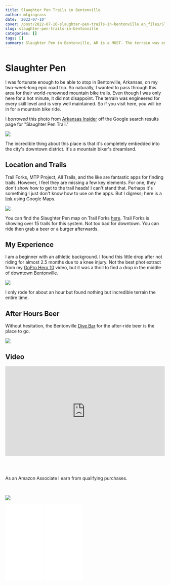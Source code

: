 ```yaml
---
title: Slaughter Pen Trails in Bentonville
author: mtgingrass
date: '2022-07-10'
cover: /post/2022-07-10-slaughter-pen-trails-in-bentonville.en_files/Slaughter Pen (1).jpg
slug: slaughter-pen-trails-in-bentonville
categories: []
tags: []
summary: Slaughter Pen in Bentonville, AR is a MUST. The terrain was engineered for every skill level and is very well maintained. If you come here, you will be in for one hell of a mountain bike ride.
---
```


# Slaughter Pen

I was fortunate enough to be able to stop in Bentonville, Arkansas, on my two-week-long epic road trip. So naturally, I wanted to pass through this area for their world-renowned mountain bike trails. Even though I was only here for a hot minute, it did not disappoint. The terrain was engineered for every skill level and is very well maintained. So if you visit here, you will be in for a mountain bike ride.

I *borrowed* this photo from [Arkansas Insider](https://maps.google.com/maps/contrib/106043008186601737362) off the Google search results page for \"Slaughter Pen Trail.\"

![](/post/2022-07-10-slaughter-pen-trails-in-bentonville.en_files/image1.png)

The incredible thing about this place is that it\'s completely embedded into the city\'s downtown district. It\'s a mountain biker\'s dreamland.

## Location and Trails

Trail Forks, MTP Project, All Trails, and the like are fantastic apps for finding trails. However, I feel they are missing a few key elements. For one, they don\'t show how to get to the trail heads! I can\'t stand that. Perhaps it\'s something I just don\'t know how to use on the apps. But I digress; here is a [link](https://g.page/slaughter-pen-trail?share) using Google Maps.

![](/post/2022-07-10-slaughter-pen-trails-in-bentonville.en_files/image2.png)

You can find the Slaughter Pen map on Trail Forks [here](https://www.trailforks.com/region/slaughter-pen-trails/). Trail Forks is showing over 15 trails for this system. Not too bad for downtown. You can ride then grab a beer or a burger afterwards.

## My Experience

I am a  beginner with an athletic background. I found this little drop after not riding for almost 2.5 months due to a knee injury. Not the best phot extract from my [GoPro Hero 10](https://amzn.to/3Ru3h9O) video, but it was a thrill to find a drop in the middle of downtown Bentonville.

![](/post/2022-07-10-slaughter-pen-trails-in-bentonville.en_files/Picture1.jpg)

I only rode for about an hour but found nothing but incredible terrain the entire time.

## After Hours Beer

Without hesitation, the Bentonville [Dive Bar](https://goo.gl/maps/br1H9xoHpqYJozrd7) for the after-ride beer is the place to go.

![](/post/2022-07-10-slaughter-pen-trails-in-bentonville.en_files/Picture1.png)


## Video

<style>.embed-container { position: relative; padding-bottom: 56.25%; height: 0; overflow: hidden; max-width: 100%; } .embed-container iframe, .embed-container object, .embed-container embed { position: absolute; top: 0; left: 0; width: 100%; height: 100%; }</style><div class='embed-container'><iframe src='https://www.youtube.com/embed//WunHO-GgwYI' frameborder='0' allowfullscreen></iframe></div>

<BR><BR>

As an Amazon Associate I earn from qualifying purchases.

<BR>

<a href="https://www.amazon.com/GoPro-HERO10-Black-Commerce-Stabilization/dp/B0B2FF8CP4?crid=3EKUPWQ0JSANI&keywords=gopro+hero+10&qid=1657667099&sprefix=gopro+hero+%2Caps%2C340&sr=8-1-spons&psc=1&spLa=ZW5jcnlwdGVkUXVhbGlmaWVyPUE5MFhRUlRFUjVBVjAmZW5jcnlwdGVkSWQ9QTAyOTg2NTIzMU03VE9MMUxMQTNZJmVuY3J5cHRlZEFkSWQ9QTA5Nzk3MTIzTkhYNDhaSlZRMlQ1JndpZGdldE5hbWU9c3BfYXRmJmFjdGlvbj1jbGlja1JlZGlyZWN0JmRvTm90TG9nQ2xpY2s9dHJ1ZQ%3D%3D&linkCode=li1&tag=kit-my_streaming-20&linkId=88278d889b14ab7e4cf68f890b6b937e&language=en_US&ref_=as_li_ss_il" target="_blank"><img border="0" src="//ws-na.amazon-adsystem.com/widgets/q?_encoding=UTF8&ASIN=B0B2FF8CP4&Format=_SL110_&ID=AsinImage&MarketPlace=US&ServiceVersion=20070822&WS=1&tag=kit-my_streaming-20&language=en_US" ></a><img src="https://ir-na.amazon-adsystem.com/e/ir?t=kit-my_streaming-20&language=en_US&l=li1&o=1&a=B0B2FF8CP4" width="1" height="1" border="0" alt="" style="border:none !important; margin:0px !important;" />
    
<iframe style="width:120px;height:240px;" marginwidth="0" marginheight="0" scrolling="no" frameborder="0" src="//ws-na.amazon-adsystem.com/widgets/q?ServiceVersion=20070822&OneJS=1&Operation=GetAdHtml&MarketPlace=US&source=ac&ref=qf_sp_asin_til&ad_type=product_link&tracking_id=hatro-20&marketplace=amazon&region=US&placement=B07GD1HX7H&asins=B07GD1HX7H&linkId=d540f63169cf5579fe6cf0fe3ad80081&show_border=true&link_opens_in_new_window=true&price_color=333333&title_color=0066c0&bg_color=ffffff">
    </iframe>
    
<iframe style="width:120px;height:240px;" marginwidth="0" marginheight="0" scrolling="no" frameborder="0" src="//ws-na.amazon-adsystem.com/widgets/q?ServiceVersion=20070822&OneJS=1&Operation=GetAdHtml&MarketPlace=US&source=ac&ref=qf_sp_asin_til&ad_type=product_link&tracking_id=hatro-20&marketplace=amazon&region=US&placement=B07FCR3316&asins=B07FCR3316&linkId=966152948273f58ed1640fff2edc1aa0&show_border=true&link_opens_in_new_window=true&price_color=333333&title_color=0066c0&bg_color=ffffff">
    </iframe>


